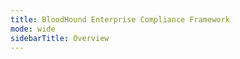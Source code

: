 ---
title: BloodHound Enterprise Compliance Framework
mode: wide
sidebarTitle: Overview
---


<CardGroup cols={2}>
  <Card
    title="BloodHound Enterprise Compliance Framework Resource"
    icon="shield-check"
    href="/hc/en-us/articles/BloodHound-Enterprise-Compliance-Framework-Resource"
    iconType="solid"
    horizontal
  />
  <Card
    title="BloodHound Enterprise NIST SP 800-171 Compliance Resource"
    icon="file-shield"
    href="/hc/en-us/articles/BloodHound-Enterprise-NIST-SP-800-171-Compliance-Resource"
    iconType="solid"
    horizontal
  />
  <Card
    title="BloodHound Enterprise NIST SP 800-53 Rev.8 Compliance Resource"
    icon="clipboard-check"
    href="/hc/en-us/articles/BloodHound-Enterprise-NIST-SP-800-53-Rev-8-Compliance-Resource"
    iconType="solid"
    horizontal
  />
  <Card
    title="BloodHound Enterprise NIST CSF v2 Compliance Resource"
    icon="clipboard"
    href="/hc/en-us/articles/BloodHound-Enterprise-NIST-CSF-v2-Compliance-Resource"
    iconType="solid"
    horizontal
  />
  <Card
    title="BloodHound Enterprise NIST CSF v1.1 Compliance Resource"
    icon="check-double"
    href="/hc/en-us/articles/BloodHound-Enterprise-NIST-CSF-v1-1-Compliance-Resource"
    iconType="solid"
    horizontal
  />
</CardGroup>
